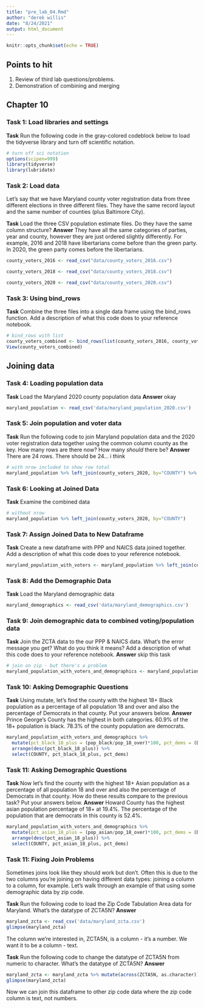 ```yaml
---
title: "pre_lab_04.Rmd"
author: "derek willis"
date: "8/24/2021"
output: html_document
---
```


```r
knitr::opts_chunk$set(echo = TRUE)
```

## Points to hit
1. Review of third lab questions/problems.
2. Demonstration of combining and merging

## Chapter 10

### Task 1: Load libraries and settings
**Task** Run the following code in the gray-colored codeblock below to load the tidyverse library and turn off scientific notation.  

```r
# turn off sci notation
options(scipen=999)
library(tidyverse)
library(lubridate)
```

### Task 2: Load data
Let's say that we have Maryland county voter registration data from three different elections in three different files. They have the same record layout and the same number of counties (plus Baltimore City).

**Task** Load the three CSV population estimate files. Do they have the same column structure?
**Answer** They have all the same categories of parties, year and county, however they are just ordered slightly differently. For example, 2016 and 2018 have libertarians come before than the green party. In 2020, the green party comes before the libertarians.

```r
county_voters_2016 <- read_csv("data/county_voters_2016.csv")
```

```r
county_voters_2018 <- read_csv("data/county_voters_2018.csv")
```

```r
county_voters_2020 <- read_csv("data/county_voters_2020.csv")
```


### Task 3: Using bind_rows
**Task** Combine the three files into a single data frame using the bind_rows function. Add a description of what this code does to your reference notebook.

```r
# bind_rows with list
county_voters_combined <- bind_rows(list(county_voters_2016, county_voters_2018, county_voters_2020))
View(county_voters_combined)
```

## Joining data

### Task 4: Loading population data
**Task** Load the Maryland 2020 county population data
**Answer** okay

```r
maryland_population <- read_csv('data/maryland_population_2020.csv')
```

### Task 5: Join population and voter data
**Task** Run the following code to join Maryland population data and the 2020 voter registration data together using the common column county as the key. How many rows are there now? How many *should* there be?
**Answer** There are 24 rows. There should be 24... i think

```r
# with nrow included to show row total
maryland_population %>% left_join(county_voters_2020, by="COUNTY") %>% nrow()
```
### Task 6: Looking at Joined Data
**Task** Examine the combined data

```r
# without nrow
maryland_population %>% left_join(county_voters_2020, by="COUNTY")
```

### Task 7: Assign Joined Data to New Dataframe
**Task** Create a new dataframe with PPP and NAICS data joined together. Add a description of what this code does to your reference notebook.

```r
maryland_population_with_voters <- maryland_population %>% left_join(county_voters_2020)
```

### Task 8: Add the Demographic Data
**Task** Load the Maryland demographic data

```r
maryland_demographics <- read_csv('data/maryland_demographics.csv')
```

### Task 9: Join demographic data to combined voting/population data
**Task** Join the ZCTA data to the our PPP & NAICS data. What's the error message you get? What do you think it means? Add a description of what this code does to your reference notebook.
**Answer** skip this task

```r
# join on zip - but there's a problem
maryland_population_with_voters_and_demographics <- maryland_population_with_voters %>% left_join(maryland_demographics, by=c("COUNTY"="NAME"))
```

### Task 10: Asking Demographic Questions
**Task** Using mutate, let's find the county with the highest 18+ Black population as a percentage of all population 18 and over and also the percentage of Democrats in that county. Put your answers below.
**Answer** Prince George's County has the highest in both categories. 60.9% of the 18+ population is black. 78.3% of the county population are democrats.

```r
maryland_population_with_voters_and_demographics %>%
  mutate(pct_black_18_plus = (pop_black/pop_18_over)*100, pct_dems = (DEM/Total)*100) %>% 
  arrange(desc(pct_black_18_plus)) %>% 
  select(COUNTY, pct_black_18_plus, pct_dems)
```


### Task 11: Asking Demographic Questions
**Task** Now let's find the county with the highest 18+ Asian population as a percentage of all population 18 and over and also the percentage of Democrats in that county. How do these results compare to the previous task? Put your answers below. 
**Answer** Howard County has the highest asian population percentage of 18+ at 19.4%. The percentage of the population that are democrats in this county is 52.4%. 

```r
maryland_population_with_voters_and_demographics %>%
  mutate(pct_asian_18_plus = (pop_asian/pop_18_over)*100, pct_dems = (DEM/Total)*100) %>% 
  arrange(desc(pct_asian_18_plus)) %>% 
  select(COUNTY, pct_asian_18_plus, pct_dems)
```

### Task 11: Fixing Join Problems

Sometimes joins look like they should work but don't. Often this is due to the two columns you're joining on having different data types: joining a <chr> column to a <dbl> column, for example. Let's walk through an example of that using some demographic data by zip code.

**Task** Run the following code to load the Zip Code Tabulation Area data for Maryland. What's the datatype of ZCTA5N?
**Answer** <dbl>

```r
maryland_zcta <- read_csv('data/maryland_zcta.csv')
glimpse(maryland_zcta)
```

The column we're interested in, ZCTA5N, is a <dbl> column - it's a number. We want it to be a <chr> column - text.

**Task** Run the following code to change the datatype of ZCTA5N from numeric to character. What's the datatype of ZCTA5N?
**Answer** <chr>

```r
maryland_zcta <- maryland_zcta %>% mutate(across(ZCTA5N, as.character))
glimpse(maryland_zcta)
```

Now we can join this dataframe to other zip code data where the zip code column is text, not numbers.